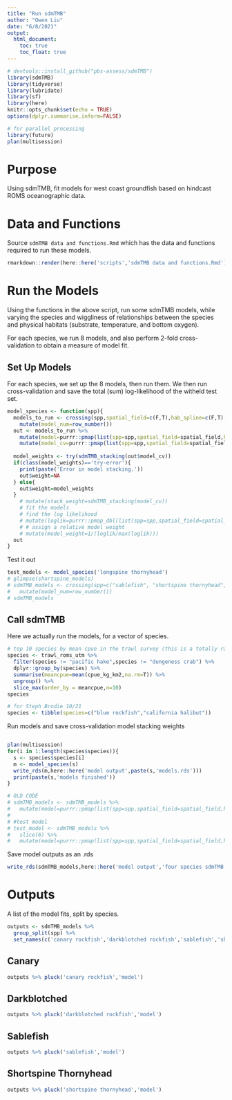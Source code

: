```yaml
---
title: "Run sdmTMB"
author: "Owen Liu"
date: "6/8/2021"
output: 
  html_document:
    toc: true
    toc_float: true
---
```


```r
# devtools::install_github("pbs-assess/sdmTMB")
library(sdmTMB)
library(tidyverse)
library(lubridate)
library(sf)
library(here)
knitr::opts_chunk$set(echo = TRUE)
options(dplyr.summarise.inform=FALSE)

# for parallel processing
library(future)
plan(multisession)
```

# Purpose

Using sdmTMB, fit models for west coast groundfish based on hindcast ROMS oceanographic data.

# Data and Functions

Source `sdmTMB data and functions.Rmd` which has the data and functions required to run these models.

```r
rmarkdown::render(here::here('scripts','sdmTMB data and functions.Rmd'),quiet=TRUE)
```


# Run the Models

Using the functions in the above script, run some sdmTMB models, while varying the species and wiggliness of relationships between the species and physical habitats (substrate, temperature, and bottom oxygen).

For each species, we run 8 models, and also perform 2-fold cross-validation to obtain a measure of model fit.

## Set Up Models

For each species, we set up the 8 models, then run them. We then run cross-validation and save the total (sum) log-likelihood of the witheld test set.

```r
model_species <- function(spp){
  models_to_run <- crossing(spp,spatial_field=c(F,T),hab_spline=c(F,T),env_spline=c(F,T)) %>%
    mutate(model_num=row_number())
  out <- models_to_run %>% 
    mutate(model=purrr::pmap(list(spp=spp,spatial_field=spatial_field,hab_spline=hab_spline,env_spline=env_spline),run_sdmTMB,dat=trawl_roms_utm)) %>%
    mutate(model_cv=purrr::pmap(list(spp=spp,spatial_field=spatial_field,hab_spline=hab_spline,env_spline=env_spline),run_sdmTMB_cv,dat=trawl_roms_utm,return_what="model"))
  
  model_weights <- try(sdmTMB_stacking(out$model_cv))
  if(class(model_weights)=='try-error'){
    print(paste('Error in model stacking.'))
    out$weight=NA
  } else{
    out$weight=model_weights
  }
    # mutate(stack_weight=sdmTMB_stacking(model_cv))
    # fit the models 
    # find the log likelihood
    # mutate(loglik=purrr::pmap_dbl(list(spp=spp,spatial_field=spatial_field,hab_spline=hab_spline,env_spline=env_spline),run_sdmTMB_cv,dat=trawl_roms_utm)) %>% 
    # # assign a relative model weight
    # mutate(model_weight=1/(loglik/max(loglik)))
  out
}
```

Test it out
```r
test_models <- model_species('longspine thornyhead')
# glimpse(shortspine_models)
# sdmTMB_models <- crossing(spp=c("sablefish", "shortspine thornyhead","darkblotched rockfish","canary rockfish"),spatial_field=c(F,T),hab_spline=c(F,T),env_spline=c(F,T)) %>%
#   mutate(model_num=row_number())
# sdmTMB_models
```


## Call sdmTMB

Here we actually run the models, for a vector of species.

```r
# top 10 species by mean cpue in the trawl survey (this is a totally random criterion)
species <- trawl_roms_utm %>% 
  filter(species != "pacific hake",species != "dungeness crab") %>% 
  dplyr::group_by(species) %>% 
  summarise(meancpue=mean(cpue_kg_km2,na.rm=T)) %>% 
  ungroup() %>%
  slice_max(order_by = meancpue,n=10)
species

# for Steph Brodie 10/21
species <- tibble(species=c("blue rockfish","california halibut"))
```

Run models and save cross-validation model stacking weights

```r

```

```r
plan(multisession)
for(i in 1:length(species$species)){
  s <- species$species[i]
  m <- model_species(s)
  write_rds(m,here::here('model output',paste(s,'models.rds')))
  print(paste(s,'models finished'))
}
```


```r
# OLD CODE
# sdmTMB_models <- sdmTMB_models %>% 
#   mutate(model=purrr::pmap(list(spp=spp,spatial_field=spatial_field,hab_spline=hab_spline,env_spline=env_spline),run_sdmTMB,dat=trawl_roms_utm))
# 
# #test model
# test_model <- sdmTMB_models %>% 
#   slice(6) %>% 
#   mutate(model=purrr::pmap(list(spp=spp,spatial_field=spatial_field,hab_spline=hab_spline,env_spline=env_spline),run_sdmTMB,dat=trawl_roms_utm))
```

Save model outputs as an .rds

```r
write_rds(sdmTMB_models,here::here('model output','four species sdmTMB test.rds'))
```


# Outputs

A list of the model fits, split by species.

```r
outputs <- sdmTMB_models %>% 
  group_split(spp) %>% 
  set_names(c('canary rockfish','darkblotched rockfish','sablefish','shortspine thornyhead'))
```

## Canary

```r
outputs %>% pluck('canary rockfish','model')
```

## Darkblotched

```r
outputs %>% pluck('darkblotched rockfish','model')
```

## Sablefish

```r
outputs %>% pluck('sablefish','model')
```

## Shortspine Thornyhead

```r
outputs %>% pluck('shortspine thornyhead','model')
```

